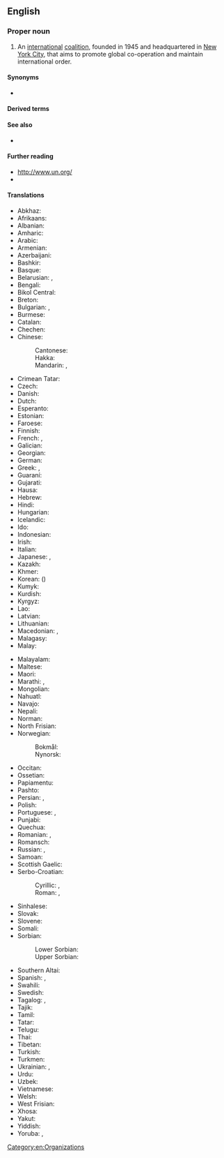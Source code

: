 ==English==
{{wikipedia}}

===Proper noun===
{{en-proper noun|head=[[united|United]] [[nation|Nations]]}}

# An [[international]] [[coalition]], founded in 1945 and headquartered in [[New York City]], that aims to promote global co-operation and maintain international order.

====Synonyms====
* {{alter|en|UN}}

====Derived terms====
{{col2|en
|United Nations General Assembly
|United Nations Economic and Social Council
}}

====See also====
* {{l|en|League of Nations}}

====Further reading====
* [http://www.un.org/ http://www.un.org/]
* {{pedialite}}

====Translations====
{{trans-top|international coalition}}
* Abkhaz: {{t|ab|Еидгылоу Амилаҭқәа Рорганизациа}}
* Afrikaans: {{t|af|Verenigde Nasies}}
* Albanian: {{t|sq|Organizata e Kombeve të Bashkuara}}
* Amharic: {{t|am|የተባበሩት መንግሥታት ድርጅት}}
* Arabic: {{t|ar|الْأُمَم الْمُتَّحِدَة|f-p}}
* Armenian: {{t+|hy|Միավորված ազգերի կազմակերպություն}}
* Azerbaijani: {{t+|az|Birləşmiş Millətlər Təşkilatı}}
* Bashkir: {{t|ba|Берләшкән Милләттәр Ойошмаһы}}
* Basque: {{t|eu|Nazio Batuen Erakundea}}
* Belarusian: {{t|be|Арганіза́цыя Аб'ядна́ных На́цый|f}}, {{t|be|Аб'ядна́ныя На́цыі|f-p}}
* Bengali: {{t|bn|জাতিসংঘ}}
* Bikol Central: {{t|bcl|Nagkakasararong Nasyon}}
* Breton: {{t|br|Aozadur ar Broadoù Unanet|f}}
* Bulgarian: {{t|bg|Организа́цията на обедине́ните на́ции|f}}, {{t|bg|Обедине́ните на́ции|f-p}}
* Burmese: {{t+|my|ကုလသမဂ္ဂ}}
* Catalan: {{t|ca|Organització de les Nacions Unides|f}}
* Chechen: {{t|ce|Вовшахкхетта Къаьмнийн Организаци}}
* Chinese:
*: Cantonese: {{t|yue|聯合國|tr=lyun4 hap6 gwok3}}
*: Hakka: {{t|hak|聯合國|tr=Lièn-ha̍p-koet}}
*: Mandarin: {{t+|cmn|聯合國}}, {{t+|cmn|联合国|tr=Liánhéguó}}
* Crimean Tatar: {{t|crh|Birleşken Milletler Teşkilâtı}}
* Czech: {{t+|cs|Organizace spojených národů|f}}
* Danish: {{t|da|De Forenede Nationer|c-p}}
* Dutch: {{t+|nl|Verenigde Naties|f-p}}
* Esperanto: {{t|eo|Unuiĝintaj Nacioj}}
* Estonian: {{t+|et|Ühinenud Rahvaste Organisatsioon}}
* Faroese: {{t|fo|Sameindu Tjóðir|f}}
* Finnish: {{t+|fi|Yhdistyneet kansakunnat}}
* French: {{t+|fr|Organisation des Nations Unies|f}}, {{t+|fr|Nations Unies|f-p}}
* Galician: {{t+|gl|Organización das Nacións Unidas|f}}
* Georgian: {{t|ka|გაერთიანებული ერების ორგანიზაცია}}
* German: {{t+|de|Vereinte Nationen|f-p}}
* Greek: {{t+|el|Οργανισμός Ηνωμένων Εθνών|m}}, {{q|rare}} {{t+|el|Ηνωμένα Έθνη|n-p}}
* Guaraní: {{t|gn|Tetãnguéra Joaju}}
* Gujarati: {{t|gu|સંયુક્ત રાષ્ટ્રસંઘ|?}}
* Hausa: {{t|ha|Majalisar Ɗinkin Duniya}}
* Hebrew: {{t|he|האומות המאוחדות|f-p|tr=ha'umót ham'ukhadót}}
* Hindi: {{t|hi|संयुक्त राष्ट्र|?}}
* Hungarian: {{t+|hu|Egyesült Nemzetek Szervezete}}
* Icelandic: {{t|is|Sameinuðu þjóðirnar|f-p}}
* Ido: {{t+|io|Unionita Nacioni}}
* Indonesian: {{t+|id|Perserikatan Bangsa-Bangsa}}
* Irish: {{t|ga|Náisiúin Aontaithe|m-p}}
* Italian: {{t|it|Nazioni Unite|f-p}}
* Japanese: {{t+|ja|国際連合|tr=こくさいれんごう, Kokusai-rengō}}, {{t+|ja|国連|tr=こくれん, Kokuren}}
* Kazakh: {{t+|kk|Біріккен Ұлттар Ұйымы}}
* Khmer: {{t+|km|អង្គការសហប្រជាជាតិ}}
* Korean: {{t|ko|^국제 ^연합}} ({{t+|ko|國際聯合}})
* Kumyk: {{t|kum|Бирлешген Миллетлени Къуруму}}
* Kurdish: {{t+|ku|Neteweyên Yekbûyî}}
* Kyrgyz: {{t|ky|Бириккен Улуттар Уюму}}
* Lao: {{t+|lo|ສະຫະປະຊາຊາດ}}
* Latvian: {{t|lv|Apvienoto Nāciju Organizācija|f}}
* Lithuanian: {{t+|lt|Jungtinių Tautų Organizacija|f}}
* Macedonian: {{t|mk|Организација на Обединетите Нации|f}}, {{t|mk|Обединетите Нации|f-p}}
* Malagasy: {{t|mg|Firenena Mikambana}}
* Malay: {{t|ms|Pertubuhan Bangsa-Bangsa Bersatu}}
{{trans-mid}}
* Malayalam: {{t+|ml|ഐക്യരാഷ്ട്രസഭ}}
* Maltese: {{t|mt|Il-Ġnus Maqgħuda}}
* Maori: {{t|mi|Iwi Fā'ūtaha}}
* Marathi: {{t|mr|संयुक्त राष्ट्रसंघ|?}}, {{t|mr|संयुक्त राष्ट्रे|?}}
* Mongolian: {{t|mn|Нэгдсэн Үндэстний Байгууллага}}
* Nahuatl: {{t|nah|Tlacetililli Tlacatiyan}}
* Navajo: {{t|nv|Nahasdzáán Bikáaʼgi Kéyah Naaznilgo Ałhidadiidzooígíí}}
* Nepali: {{t|ne|संयुक्त राष्ट्र संघ}}
* Norman: {{t|nrf|Nâtions Unnies|f-p|alt=Les Nâtions Unnies}}
* North Frisian: {{t|frr|Feriand Natjuunen|?}}
* Norwegian:
*: Bokmål: {{t|nb|De forente nasjoner|m-p}}
*: Nynorsk: {{t|nn|Dei sameinte nasjonane|m-p}}
* Occitan: {{t|oc|Organizacion de las Nacions Unidas|f}}
* Ossetian: {{t|os|Иугонд Нациты Организаци}}
* Papiamentu: {{t|pap|Nashonan Uni}}
* Pashto: {{t|ps|ملگري ملتونه}}
* Persian: {{t+|fa|سازمان ملل متّحد|tr=sâzmân-e melal-e mottahed}}, {{t|fa|سازمان ملل|tr=sâzmân-e melal}}
* Polish: {{t+|pl|Organizacja Narodów Zjednoczonych|f}}
* Portuguese: {{t|pt|Organização das Nações Unidas|f}}, {{t|pt|Nações Unidas|f-p}}
* Punjabi: {{t|pa|ਸੰਯੁਕਤ ਰਾਸ਼ਟਰ|?}}
* Quechua: {{t|qu|Huñusqa Aylluskakuna}}
* Romanian: {{t|ro|Organizația Națiunilor Unite|f}}, {{t|ro|Națiunile Unite|f-p|f}}
* Romansch: {{t|rm|Organisaziun da las Naziuns Unidas|?}}
* Russian: {{t|ru|Объединённые На́ции|f-p}}, {{t+|ru|Организа́ция Объединённых На́ций|f}}
* Samoan: {{t|sm|Malo Afaatasi}}
* Scottish Gaelic: {{t|gd|Na Dùthchannan Aonaichte|f-p}}
* Serbo-Croatian:
*: Cyrillic: {{t|sh|Ујѐдӣњенӣ на́роди|m-p}}, {{t|sh|Уједињене нације|f-p}}
*: Roman: {{t+|sh|Ujèdīnjenī národi|m-p}}, {{t|sh|Ujedinjene nacije|f-p}}
* Sinhalese: {{t|si|එක්සත් ජාතීන්ගේ සංවිධානය|?}}
* Slovak: {{t|sk|Organizácia Spojených národov|f}}
* Slovene: {{t|sl|Organizacija združenih narodov|f}}
* Somali: {{t|so|Qaramada Midoobay}}
* Sorbian:
*: Lower Sorbian: {{t|dsb|Zjadnośone narody|f-p}}
*: Upper Sorbian: {{t|hsb|Zjednoćene narody|f-p}}
* Southern Altai: {{t|alt|Бириккен Уктар}}
* Spanish: {{t|es|Organización de las Naciones Unidas|f}}, {{t+|es|Naciones Unidas|f-p}}
* Swahili: {{t|sw|Umoja wa Mataifa}}
* Swedish: {{t|sv|Förenta nationerna|c-p}}
* Tagalog: {{t|tl|Nangagkakaisang Bansa}}, {{t|tl|Samahan ng mga Nagkakaisang Bansa}}
* Tajik: {{t|tg|Созмони Миллали Муттаҳид}}
* Tamil: {{t|ta|ஐக்கிய நாடுகள் அவை}}
* Tatar: {{t|tt|Берләшкән Милләтләр Оешмасы}}
* Telugu: {{t+|te|ఐక్యరాజ్యసమితి}}
* Thai: {{t|th|สหประชาชาติ}}
* Tibetan: {{t|bo|མཉམ་འབྲེལ་རྒྱལ་ཚོགས།}}
* Turkish: {{t+|tr|Birleşmiş Milletler}}
* Turkmen: {{t|tk|Birleşen Milletler Guramasy}}
* Ukrainian: {{t|uk|Організа́ція Об'є́днаних На́цій|f}}, {{t|uk|Об'є́днані На́ції|f-p}}
* Urdu: {{t|ur|اقوام متحدہ}}
* Uzbek: {{t|uz|Birlashgan millatlar tashkiloti}}
* Vietnamese: {{t+|vi|Liên Hiệp Quốc}}
* Welsh: {{t|cy|Cenhedloedd Unedig|f}}
* West Frisian: {{t|fy|Feriene Naasjes}}
* Xhosa: {{t|xh|Izizwe ezimanyeneyo}}
* Yakut: {{t|sah|Холбоһуктаах Нациялар Тэрилтэлэрэ}}
* Yiddish: {{t|yi|פֿאַראייניקטע פֿעלקער|n-p}}
* Yoruba: {{t|yo|Àgbájọ àwọn Orílẹ̀-èdè Aṣòkan}}, {{t|yo|Orílẹ̀-èdè Aṣòkan}}
{{trans-bottom}}

[[Category:en:Organizations]]